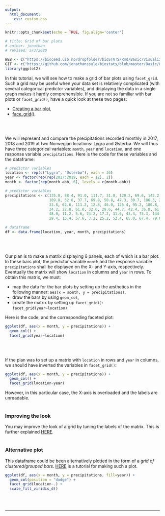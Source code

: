```yaml
---
output:
  html_document:
    css: custom.css
--- 
```


```r
knitr::opts_chunk$set(echo = TRUE, fig.align='center')

# title: Grid of bar plots
# author: jonathan
# revised: 5/3/2020 

WEB <- c("https://bioceed.uib.no/dropfolder/bioSTATS/Rmd/Basic/Visualizing/Faceted/grid-bar.html")
GIT <- c("https://github.com/jonathansoule/biostats/blob/master/Basic/Faceted/Faceted/grid-bar.Rmd")
library(ggplot2)
```

In this tutorial, we will see how to make a grid of bar plots using `facet_grid`. Such a grid may be useful when your data set is relatively complicated (with several categorical predictor variables), and displaying the data in a single graph makes it hardly comprehensible. If you are not so familiar with bar plots or `facet_grid()`, have a quick look at these two pages:

+ [Creating a bar plot](https://biostats.w.uib.no/creating-a-bar-plot/){target="_blank"},
+ [face_grid()](https://biostats.w.uib.no/facet_grid/){target="_blank"}.

<br/><br/>

We will represent and compare the precipitations recorded monthly in 2017, 2018 and 2019 at two Norwegian locations: Lygra and Østerbø. We will thus have three categorical variables: `month`, `year` and `location`, and one response variable `precipitations`. Here is the code for these variables and the dataframe:

```r
# predictor variables
location <- rep(c("Lygra", "Østerbø"), each = 36)
year <- factor(rep(rep(2017:2019, each = 12), 2))
month <- factor(rep(month.abb, 6), levels = c(month.abb))

# predictor variables
precipitations <- c(135.8, 88.4, 91.0, 111.7, 31.0, 120.2, 69.6, 142.2, 83.8, 208.6, 229.4, 141.4,
                    109.8, 52.8, 37.7, 69.8, 50.8, 47.3, 30.7, 186.3, 294.6, 245.9, 57.6, 46.4,
                    33.8, 62.6, 111.2, 12.8, 46.0, 125.4, 95.2, 180.8, 148.6, 132.0, 21.6, 224.4,
                    34.2, 22.8, 61.0, 32.0, 29.6, 44.7, 42.4, 36.8, 61.8, 88.2, 92.6, 80.2,
                    48.0, 11.2, 5.6, 24.2, 17.2, 31.6, 43.4, 75.3, 144.0, 103.0, 12.4, 36.6,
                    29.4, 15.4, 57.6, 3.2, 25.2, 52.4, 65.0, 67.4, 79.0, 18.2, 7.8, 92.0)

# dataframe
df <- data.frame(location, year, month, precipitations)
```
<br/><br/>

Our plan is to make a matrix displaying 6 panels, each of which is a bar plot. In these bars plot, the predictor variable `month` and the response variable `precipitations` shall be displayed on the X- and Y-axis, respectively. Eventually the matrix will show `location` in columns and `year` in rows. To obtain this matrix, we must:

+ map the data for the bar plots by setting up the æsthetics in the following manner: `aes(x = month, y = precipitations)`,
+ draw the bars by using `geom_col`,
+ create the matrix by setting up `facet_grid()`: `facet_grid(year~location)`.

Here is the code, and the corresponding faceted plot:

```r
ggplot(df, aes(x = month, y = precipitations)) +
  geom_col() + 
  facet_grid(year~location)
```
<br/><br/>

If the plan was to set up a matrix with `location` in rows and `year` in columns, we shoulld have inverted the variables in `facet_grid()`:
```r
ggplot(df, aes(x = month, y = precipitations)) +
  geom_col() + 
  facet_grid(location~year)
```
However, in this particular case, the X-axis is overloaded and the labels are unreadable. 
<br/><br/>

### Improving the look

You may improve the look of a grid by tuning the labels of the matrix. This is further explained [HERE](https://biostats.w.uib.no/modifying-labels-in-faceted-plots/){target="_blank"}.
<br/><br/>

### Alternative plot

This dataframe could be been alternatively plotted in the form of a *grid of clustered/grouped bars*. [HERE](https://biostats.w.uib.no/grid-clustered-barplots/){target="_blank"} is a tutorial for making such a plot.
```r
ggplot(df, aes(x = month, y = precipitations, fill=year)) +
  geom_col(position = "dodge") + 
  facet_grid(location~.) + 
  scale_fill_viridis_d()
```




<br/><br/>


***
<!-- UNCOMMENT TO ACTIVATE
Get the Rmarkdown file corresponding to this page on [GitHub](`r GIT`){target="_blank"}.
-->

